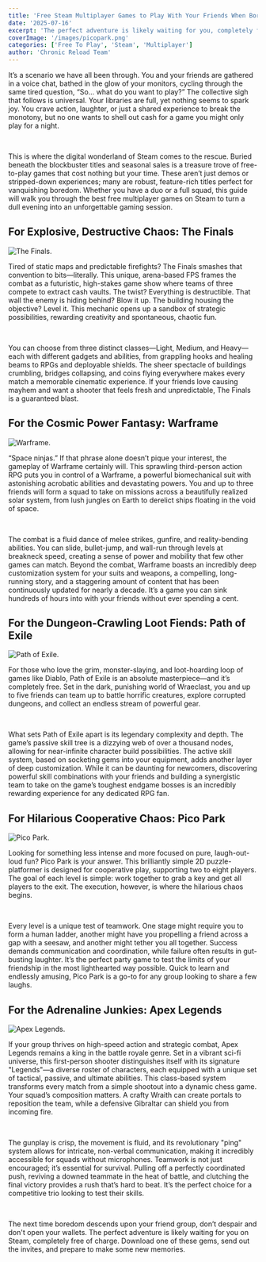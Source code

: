 ```yaml
---
title: 'Free Steam Multiplayer Games to Play With Your Friends When Boredom Hits'
date: '2025-07-16'
excerpt: 'The perfect adventure is likely waiting for you, completely free of charge. Send out the invites, and prepare to make some new memories.'
coverImage: '/images/picopark.png'
categories: ['Free To Play', 'Steam', 'Multiplayer']
author: 'Chronic Reload Team'
---
```

It’s a scenario we have all been through. You and your friends are gathered in a voice chat, bathed in the glow of your monitors, cycling through the same tired question, “So… what do you want to play?” The collective sigh that follows is universal. Your libraries are full, yet nothing seems to spark joy. You crave action, laughter, or just a shared experience to break the monotony, but no one wants to shell out cash for a game you might only play for a night.

&nbsp;

This is where the digital wonderland of Steam comes to the rescue. Buried beneath the blockbuster titles and seasonal sales is a treasure trove of free-to-play games that cost nothing but your time. These aren’t just demos or stripped-down experiences; many are robust, feature-rich titles perfect for vanquishing boredom. Whether you have a duo or a full squad, this guide will walk you through the best free multiplayer games on Steam to turn a dull evening into an unforgettable gaming session.


## For Explosive, Destructive Chaos: The Finals

![The Finals.](/images/TheFinals.webp)

Tired of static maps and predictable firefights? The Finals smashes that convention to bits—literally. This unique, arena-based FPS frames the combat as a futuristic, high-stakes game show where teams of three compete to extract cash vaults. The twist? Everything is destructible. That wall the enemy is hiding behind? Blow it up. The building housing the objective? Level it. This mechanic opens up a sandbox of strategic possibilities, rewarding creativity and spontaneous, chaotic fun.

&nbsp;

You can choose from three distinct classes—Light, Medium, and Heavy—each with different gadgets and abilities, from grappling hooks and healing beams to RPGs and deployable shields. The sheer spectacle of buildings crumbling, bridges collapsing, and coins flying everywhere makes every match a memorable cinematic experience. If your friends love causing mayhem and want a shooter that feels fresh and unpredictable, The Finals is a guaranteed blast.

## For the Cosmic Power Fantasy: Warframe

![Warframe.](/images/warframe.png)

“Space ninjas.” If that phrase alone doesn’t pique your interest, the gameplay of Warframe certainly will. This sprawling third-person action RPG puts you in control of a Warframe, a powerful biomechanical suit with astonishing acrobatic abilities and devastating powers. You and up to three friends will form a squad to take on missions across a beautifully realized solar system, from lush jungles on Earth to derelict ships floating in the void of space.

&nbsp;

The combat is a fluid dance of melee strikes, gunfire, and reality-bending abilities. You can slide, bullet-jump, and wall-run through levels at breakneck speed, creating a sense of power and mobility that few other games can match. Beyond the combat, Warframe boasts an incredibly deep customization system for your suits and weapons, a compelling, long-running story, and a staggering amount of content that has been continuously updated for nearly a decade. It’s a game you can sink hundreds of hours into with your friends without ever spending a cent.

## For the Dungeon-Crawling Loot Fiends: Path of Exile

![Path of Exile.](/images/pathofexile.jpg)

For those who love the grim, monster-slaying, and loot-hoarding loop of games like Diablo, Path of Exile is an absolute masterpiece—and it’s completely free. Set in the dark, punishing world of Wraeclast, you and up to five friends can team up to battle horrific creatures, explore corrupted dungeons, and collect an endless stream of powerful gear.

&nbsp;

What sets Path of Exile apart is its legendary complexity and depth. The game’s passive skill tree is a dizzying web of over a thousand nodes, allowing for near-infinite character build possibilities. The active skill system, based on socketing gems into your equipment, adds another layer of deep customization. While it can be daunting for newcomers, discovering powerful skill combinations with your friends and building a synergistic team to take on the game’s toughest endgame bosses is an incredibly rewarding experience for any dedicated RPG fan.

## For Hilarious Cooperative Chaos: Pico Park

![Pico Park.](/images/picopark.png)

Looking for something less intense and more focused on pure, laugh-out-loud fun? Pico Park is your answer. This brilliantly simple 2D puzzle-platformer is designed for cooperative play, supporting two to eight players. The goal of each level is simple: work together to grab a key and get all players to the exit. The execution, however, is where the hilarious chaos begins.

&nbsp;

Every level is a unique test of teamwork. One stage might require you to form a human ladder, another might have you propelling a friend across a gap with a seesaw, and another might tether you all together. Success demands communication and coordination, while failure often results in gut-busting laughter. It’s the perfect party game to test the limits of your friendship in the most lighthearted way possible. Quick to learn and endlessly amusing, Pico Park is a go-to for any group looking to share a few laughs.

## For the Adrenaline Junkies: Apex Legends

![Apex Legends.](/images/apexlegends.webp)

If your group thrives on high-speed action and strategic combat, Apex Legends remains a king in the battle royale genre. Set in a vibrant sci-fi universe, this first-person shooter distinguishes itself with its signature "Legends"—a diverse roster of characters, each equipped with a unique set of tactical, passive, and ultimate abilities. This class-based system transforms every match from a simple shootout into a dynamic chess game. Your squad’s composition matters. A crafty Wraith can create portals to reposition the team, while a defensive Gibraltar can shield you from incoming fire.

&nbsp;

The gunplay is crisp, the movement is fluid, and its revolutionary "ping" system allows for intricate, non-verbal communication, making it incredibly accessible for squads without microphones. Teamwork is not just encouraged; it’s essential for survival. Pulling off a perfectly coordinated push, reviving a downed teammate in the heat of battle, and clutching the final victory provides a rush that’s hard to beat. It’s the perfect choice for a competitive trio looking to test their skills.

&nbsp;

The next time boredom descends upon your friend group, don’t despair and don't open your wallets. The perfect adventure is likely waiting for you on Steam, completely free of charge. Download one of these gems, send out the invites, and prepare to make some new memories.